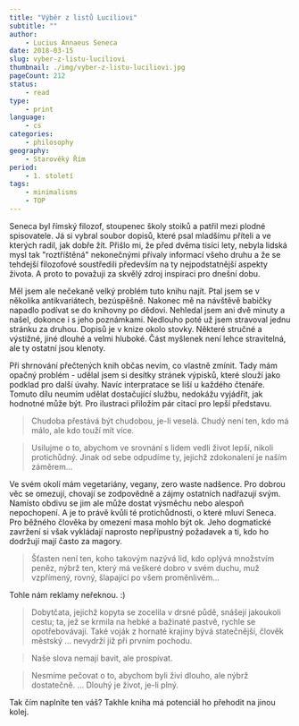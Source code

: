 ```yaml
---
title: "Výběr z listů Luciliovi"
subtitle: ""
author:
    - Lucius Annaeus Seneca
date: 2018-03-15
slug: vyber-z-listu-luciliovi
thumbnail: ./img/vyber-z-listu-luciliovi.jpg
pageCount: 212
status:
    - read
type:
    - print
language:
    - cs
categories:
    - philosophy
geography:
    - Starověký Řím
period:
    - 1. století
tags:
    - minimalisms
    - TOP
---
```


Seneca byl římský filozof, stoupenec školy stoiků a patřil mezi plodné spisovatele. Já si vybral soubor dopisů, které psal mladšímu příteli a ve kterých radil, jak dobře žít. Přišlo mi, že před dvěma tisíci lety, nebyla lidská mysl tak "roztříštěná" nekonečnými přívaly informací všeho druhu a že se tehdejší filozofové soustředili především na ty nejpodstatnější aspekty života. A proto to považuji za skvělý zdroj inspiraci pro dnešní dobu.

Měl jsem ale nečekaně velký problém tuto knihu najít. Ptal jsem se v několika antikvariátech, bezúspěšně. Nakonec mě na návštěvě babičky napadlo podívat se do knihovny po dědovi. Nehledal jsem ani dvě minuty a našel, dokonce i s jeho poznámkami. Nedlouho poté už jsem stravoval jednu stránku za druhou. Dopisů je v knize okolo stovky. Některé stručné a výstižné, jiné dlouhé a velmi hluboké. Část myšlenek není lehce stravitelná, ale ty ostatní jsou klenoty.

Při shrnování přečtených knih občas nevím, co vlastně zmínit. Tady mám opačný problém - udělal jsem si desítky stránek výpisků, které slouží jako podklad pro další úvahy. Navíc interpratace se liší u každého čtenáře. Tomuto dílu neumím udělat dostačující službu, nedokážu vyjádřit, jak hodnotné může být. Pro ilustraci přiložím pár citací pro lepší představu.

> Chudoba přestává být chudobou, je-li veselá. Chudý není ten, kdo má málo, ale kdo touží mít více.

> Usilujme o to, abychom ve srovnání s lidem vedli život lepší, nikoli protichůdný. Jinak od sebe odpudíme ty, jejichž zdokonalení je naším záměrem&hellip;

Ve svém okolí mám vegetariány, vegany, zero waste nadšence. Pro dobrou věc se omezují, chovají se zodpovědně a zájmy ostatních nadřazují svým. Namísto obdivu se jim ale může dostat výsměchu nebo alespoň nepochopení. A je to právě kvůli té protichůdnosti, o které mluví Seneca. Pro běžného člověka by omezení masa mohlo být ok. Jeho dogmatické zavržení si však vykládají naprosto nepřípustný požadavek a ti, kdo ho dodržují mají často za magory.

> Šťasten není ten, koho takovým nazývá lid, kdo oplývá množstvím peněz, nýbrž ten, který má veškeré dobro v svém duchu, muž vzpřímený, rovný, šlapající po všem proměnlivém&hellip;

Tohle nám reklamy neřeknou. :)

> Dobytčata, jejichž kopyta se zocelila v drsné půdě, snášejí jakoukoli cestu; ta, jež se krmila na hebké a bažinaté pastvě, rychle se opotřebovávají. Také voják z hornaté krajiny bývá statečnější, člověk městský &hellip; nevydrží již při prvním pochodu.

> Naše slova nemají bavit, ale prospívat.

> Nesmíme pečovat o to, abychom byli živi dlouho, ale nýbrž dostatečně. &hellip; Dlouhý je život, je-li plný.

Tak čím naplníte ten váš? Takhle kniha má potenciál ho přehodit na jinou kolej.
